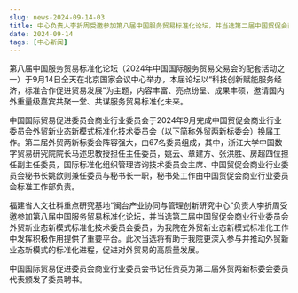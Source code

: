 ```yaml
---
slug: news-2024-09-14-03
title: 中心负责人李折周受邀参加第八届中国服务贸易标准化论坛，并当选第二届中国贸促会商业行业委员会外贸新业态新模式标准化技术委员会委员
date: 2024-09-14
tags: [中心新闻]
---
```


<!-- 可选：在 static/img/news/ 上传配图，修改下行文件名 -->
<!-- ![](/img/news/2024-09-14-04.jpg) -->

<!-- 在此粘贴正文（可直接从 Word 粘贴，建议适当加小标题/加粗，并使用 /img/news/ 路径插图） -->

第八届中国服务贸易标准化论坛（2024年中国国际服务贸易交易会的配套活动之一）于9月14日全天在北京国家会议中心举办，本届论坛以“科技创新赋能服务经济，标准合作促进贸易发展”为主题，内容丰富、亮点纷呈、成果丰硕，邀请国内外重量级嘉宾共聚一堂、共谋服务贸易标准化未来。

中国国际贸易促进委员会商业行业委员会于2024年9月完成中国贸促会商业行业委员会外贸新业态新模式标准化技术委员会（以下简称外贸两新标委会）换届工作。第二届外贸两新标委会阵容强大，由67名委员组成，其中，浙江大学中国数字贸易研究院院长马述忠教授担任主任委员，姚云、章建方、张洪胜、房超四位担任副主任委员，国际标准化组织管理咨询技术委员会主席、中国贸促会商业行业委员会秘书长姚歆则兼任委员与秘书长一职，秘书处工作由中国贸促会商业行业委员会标准工作部负责。

福建省人文社科重点研究基地“闽台产业协同与管理创新研究中心”负责人李折周受邀参加第八届中国服务贸易标准化论坛，并当选第二届中国贸促会商业行业委员会外贸新业态新模式标准化技术委员会委员，为我院在外贸新业态新模式标准化工作中发挥积极作用提供了重要平台。此次当选将有助于我院更深入参与并推动外贸新业态新模式的标准化进程，促进对外贸易的高质量发展。

中国国际贸易促进委员会商业行业委员会书记任贵英为第二届外贸两新标委会委员代表颁发了委员聘书。
